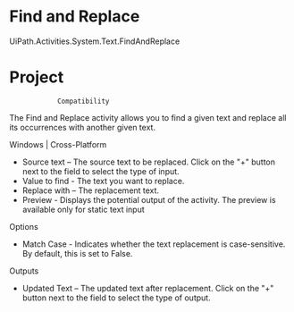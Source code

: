 ﻿# Find and Replace

UiPath.Activities.System.Text.FindAndReplace

# Project
                Compatibility

The Find and Replace activity allows you
                to find a given text and replace all its occurrences with another given
                text.

Windows | Cross-Platform

* Source text – The source text to be replaced. Click on the "+" button next to the field to select the type of input.
* Value to find - The text you want to replace.
* Replace with – The replacement text.
* Preview - Displays the potential output of the activity. The preview is available only for static text input

Options

* Match Case - Indicates whether the text replacement is case-sensitive. By default, this is set to False.

Outputs

* Updated Text – The updated text after replacement. Click on the "+" button next to the field to select the type of output.
